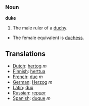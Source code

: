 === Noun ===

'''duke'''

#The male ruler of a [[duchy]].
*The female equivalent is [[duchess]].

==Translations==
*[[Dutch]]: [[hertog]] ''m''
*[[Finnish]]: [[herttua]]
*[[French]]: [[duc]] ''m''
*[[German]]: [[Herzog]] ''m''
*[[Latin]]: [[dux]]
*[[Russian]]: [[герцог]]
*[[Spanish]]: [[duque]] ''m''